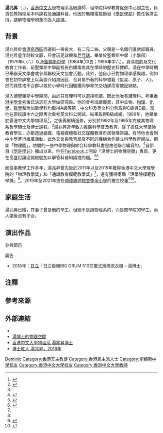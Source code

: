 {{Infobox academic
| name              = 湯兆昇
| native_name       = TONG Shiu-sing, Dominic
| native_name_lang  = en
| image             = 
| birth_date        = {{birth_year_and_age|1966}}
| birth_place       = {{HKG-1959}}
| death_date        = 
| death_place       = 
| region            = {{HKG}}
| nationality       = {{CHN-HKG}}
| period            = 
| occupation        = 講師
| spouse            = 已婚<ref>{{Cite news|url=http://news.mingpao.com/pns/dailynews/web_tc/article/20151209/s00011/1449597866378|title=中大生邀學者fb談情 深化愛情觀 有講師自爆情史|newspaper=[[明報|明報]]|publisher=明報工業中心|date=2015-12-09|language=zh-hant|accessdate=2016-11-02 |archive-date=2016-01-14|archive-url=https://web.archive.org/web/20160114120415/http://news.mingpao.com/pns/dailynews/web_tc/article/20151209/s00011/1449597866378|dead-url=no}}</ref>
| education         = {{hlist|理學士|哲學碩士|哲學博士}}
| alma_mater        = {{unbulleted list|聖類斯中學（小學部）|[[聖類斯中學|聖類斯中學]]|[[香港中文大學|香港中文大學]]}}
| doctoral_students = 
| main_interests    = 物理學
| 宗教信仰 = [[天主教|天主教]]
| influences        = 
}}

'''湯兆昇'''（{{lang-en|TONG Shiu-sing, Dominic}}，{{bd|1966年}}），[[香港中文大學|香港中文大學]]物理系高級講師、理學院科學教育促進中心副主任，負責任教物理系本科課程及通識科目。他因於無綫電視節目《[[學是學非|學是學非]]》擔任客席主持，講解物理學現象而為人認識。

== 背景 ==
湯兆昇於[[香港島|香港島]][[西區_(香港)|西區]]西邊街一帶長大，有二兄二姊。父親是一名銀行匯款部職員。湯兆昇童年時較文靜，只會玩足球機和[[乒乓球|乒乓球]]。畢業於聖類斯中學（小學部）{{noteTag|資料來自足球評述員[[何輝|何輝]]的Facebook戶口「何輝」於2015年8月31日發出的貼文信息：「這兩個人（何輝與湯兆昇）表面看“大纜都扯唔埋”，其實他們是中小學同學！而共同在電視合作過的拍檔是：Ali李佳芯及張秀文Sammi！真的是當代匪夷所思他鄉遇古知你我都唔知你地知唔知！」與文中的貼圖。另外，何輝由聖類斯中學（小學部）的小一讀至聖類斯中學的預科畢業。}}（1979年小六）以及[[聖類斯中學|聖類斯中學]]（1984年<ref>{{cite web |url=http://www.sloba.org/?cmd=event&act=past&itemID=87 |title=聖類斯中學九十周年校慶公開講座 |last= |first= |date=2018 |website= |publisher=聖類斯學校校友會 |access-date=2019-08-07|quote=}}</ref>中五；1985年中六）。資深戲劇及文化教育工作者、前聖類斯中學副校長白耀燦為其在學時的歷史科教師。{{noteTag|見於湯兆昇於2016年1月1日在「湯博士的物理空間」Facebook 的帖文：「今晚認識左講東講西既監製羅曼穎，又見返我中學既歷史老師白燿燦，有機會同佢一齊做節目天南地北，從天文學計時原理、化學元素、人文教化、中國傳統文化到政治、環保，都可以同個「元」字拉上關係，真係覺得好神奇好開心呀」}}湯在中學時期已舉辦天文學會或參與聯校天文協會活動。此外，他自小已對物理學感興趣，例如會在初中課堂上以英語介紹海因茲．合貝爾所著的科學書籍《星星、原子、人》。然而其性格不合群以致於小學時代因騷擾同學和欠交功課而常被記缺點。{{noteTag|關於湯兆昇家庭背景、早年生活，與何輝相識和校園生活的資料出自香港電台第一台廣播節目《守下留情》於2019年8月5日播出的訪問。}}

湯入讀聖類斯中學期間，由於只有理科可以選擇修讀，因此他唯有讀理科。考畢[[香港中學會考|香港中學會考]]後已決志在大學做研究員。他的會考成績優異，其中生物、[[物理|物理]]、[[化學|化學]]、[[數學|數學]]和附加數學科均取得A級等第；中文科及英文科分別取得C級與D級。當他在原校讀中六之際再次重考英文科公開試。結果取得B級成績。{{noteTag|關於湯兆昇讀書成績與入學及職業志願的資料出自香港電台第一台廣播節目《守下留情》於2019年8月6日播出的訪問。}}1989年，他畢業於香港中文大學物理系<ref name="中大理學院五十周年院慶">{{Cite web |url=http://www.sci.cuhk.edu.hk/images/content/publication/CUHKSci50th.pdf |title=香港中文大學理學院《中大理學院五十周年院慶》- 畢業生名錄 |accessdate=2019-08-16 |archive-date=2019-08-16 |archive-url=https://web.archive.org/web/20190816082054/http://www.sci.cuhk.edu.hk/images/content/publication/CUHKSci50th.pdf |dead-url=no }}</ref>。之後再繼續進修，分別於1992年及1995年完成其物理系哲學碩士及博士課程。<ref name="中大理學院五十周年院慶" />湯兆昇近年致力推廣科學普及教育，除了擔任大學講師教育學生，亦都透過紙媒、電視媒體和社交媒體教導市民物理常識。有時他也會到中小學進行推廣活動。此外又會與教育局及不同的機構合作建立科學教育網站，例如「物理園」。坊間的一些中學物理與綜合科學教科書是由他聯合編寫的。<ref name="通識教育模範教學獎2015頒獎禮">{{Cite web |url=https://www5.cuhk.edu.hk/oge/index.php/tc/2011-06-24-02-57-02/2011-07-07-03-18-58/2011-07-07-08-47-21/2015/1134-2016-05-23-tong-tn |title=香港中文大學理學院《大學通識教育》- 通識教育模範教學獎得獎人湯兆昇博士 |accessdate=2016-11-02 |archive-date=2016-11-04 |archive-url=https://web.archive.org/web/20161104022730/https://www5.cuhk.edu.hk/oge/index.php/tc/2011-06-24-02-57-02/2011-07-07-03-18-58/2011-07-07-08-47-21/2015/1134-2016-05-23-tong-tn |dead-url=no }}</ref>自節目《[[學是學非|學是學非]]》播出以來，他在[[Facebook|Facebook]]上開設「湯博士的物理空間」專頁，更在高登討論區開賬號加以解答科普知識或問題。<ref>{{Cite news|url=http://paper.wenweipo.com/2015/11/11/ED1511110004.htm|title= 上網解惑：「巴打」問不停 高登仔不易做 |author=歐陽文倩|newspaper=[[文汇报_(香港)|文匯報]]|publisher=香港文匯報新媒體中心|date=2015-11-11|language=zh-hant|accessdate=2016-11-02|archive-date=2016-11-04|archive-url=https://web.archive.org/web/20161104030458/http://paper.wenweipo.com/2015/11/11/ED1511110004.htm|dead-url=no}}</ref><ref>{{Cite news|url=http://skypost.ulifestyle.com.hk/%E6%B8%AF%E8%81%9E/%E8%A6%81%E8%81%9E/20160413/001/%E9%9C%8D%E9%87%91%E9%96%8B%E5%BE%AE%E5%8D%9A%209%E5%B0%8F%E6%99%82%E5%90%B8140%E8%90%AC%E7%B2%89%E7%B5%B2/212323|title=霍金開微博 9小時吸140萬粉絲 |author=畢嘉敏、蕭頴妍 |newspaper=[[晴報|晴報]]|publisher=[[晴報|晴報]]|date=2016-04-13|language=zh-hant|deadurl=yes|archiveurl=https://web.archive.org/web/20161104001037/http://skypost.ulifestyle.com.hk/%E6%B8%AF%E8%81%9E/%E8%A6%81%E8%81%9E/20160413/001/%E9%9C%8D%E9%87%91%E9%96%8B%E5%BE%AE%E5%8D%9A%209%E5%B0%8F%E6%99%82%E5%90%B8140%E8%90%AC%E7%B2%89%E7%B5%B2/212323|archivedate=2016-11-04}}</ref>

而從事教學工作多年，湯兆昇曾先後於2011年以及2015年獲得香港中文大學理學院的「物理教學獎」和「通識教育模範教學獎」<ref name="通識教育模範教學獎2015頒獎禮" />，還有獲得兩屆「理學院模範教學獎」<ref name="通識教育模範教學獎2015頒獎禮" />。2019年至2021年擔任[[順德聯誼總會李金小學|順德聯誼總會李金小學]]的獨立校董<ref>{{cite web |url=http://archive.ph/YosJA |title=法團校董會登記冊 - 順德聯誼總會李金小學 |last= |first= |date=2020-02-22|website= |publisher=香港教育局 |access-date=2020-02-24|quote=}}</ref><ref>{{cite web |url=http://archive.ph/cwKyd |title=法團校董會成員 |last= |first= |date=2020 |website= |publisher=順德聯誼總會李金小學 |access-date=2020-02-24|quote=}}</ref>。

== 家庭生活 ==
湯兆昇已婚，其妻子曾是他的學生。但她不是讀物理系的，而是商學院的學生。{{noteTag|見戀戀山城 Love in CUHK 的 facebook 專頁有關湯兆昇博士的訪問「湯博士的愛情空間(一) 邂逅」。}}兩人婚後沒有子女。

== 演出作品 ==
;參與節目
{{columns-list|2|
* 2014年至2020年：[[學是學非|學是學非]]（[[無綫電視|無綫電視]]）
* 2015年5月21日：[[今日VIP|今日VIP]]（無綫電視）
* 2016年1月：[[講東講西|講東講西]]（[[香港電台|香港電台]]）
* 2017年：[[Think_Big_遊學團|Think Big 遊學團]]（無綫電視）
* 2017年：樂在[[STEM|STEM]]中（[[教育電視|教育電視]]）
* 2017年：[[季節限定_秋冬|季節限定 秋冬]]（第5集、無綫電視）
* 2020年：學是疫學非（無綫電視）
* 2020年：2020用愛站起來（無綫電視）
* 2020年：[[一屋後生仔|一屋後生仔]]（第45集、無綫電視）
* 2021年：[[大整蠱|大整蠱]]（第7集、無綫電視）
* 2021年：[[Think_Big天地|Think Big天地]]（6月1日第424集「Kids VIP」環節嘉賓、8月11日第479集、8月13日第481集「Think Big研究所」環節嘉賓、無綫電視）
* 2021年7月7日：[[東張西望|東張西望]]（講解頻譜、無綫電視）
* 2021年：[[醫醫，我不想再病了|醫醫，我不想再病了]]（第2集、無綫電視）
* 2022年：學是疫學非（無綫電視）
* 2022年：[[360秒人生課堂|360秒人生課堂]]（第1集、無綫電視）
* 2022年：[[健康100錯|健康100錯]]（無綫電視）
}}

;廣告
* 2018年：[[日立製作所|日立]]「日立變頻BIG DRUM 510前置式滾桶洗衣機 – 湯博士」

== 注釋 ==
{{noteFoot}}

== 參考來源 ==
{{reflist}}

== 外部連結 ==
* {{Facebook|tongshiusing}}
* [https://www.facebook.com/drtongsharing/ 湯博士的物理空間] {{Wayback|url=https://www.facebook.com/drtongsharing/ |date=20200511112401 }}
* [https://web.archive.org/web/20170715083123/http://www.phy.cuhk.edu.hk/people/tong.html 香港中文大學物理系 湯兆昇博士]
* [https://www.facebook.com/drtongsharing/photos/%E8%A1%B7%E5%BF%83%E6%84%9F%E8%AC%9D%E6%AF%8D%E6%A0%A1%E8%81%96%E9%A1%9E%E6%96%AF%E4%B8%AD%E5%AD%B8-90-%E5%91%A8%E5%B9%B4%E7%89%B9%E5%88%8A%E7%9A%84%E8%A8%AA%E5%95%8F%E9%80%99%E5%80%8B%E8%A8%AA%E5%95%8F%E8%88%87%E5%88%A5%E7%9A%84%E5%BE%88%E4%B8%8D%E5%90%8C%E7%9A%84%E7%A2%BA%E6%98%AF%E5%BE%9E%E5%B0%8F%E6%99%82%E5%80%99%E5%AD%B8%E6%A0%A1%E7%94%9F%E6%B4%BB%E8%AB%87%E8%B5%B7%E5%B8%8C%E6%9C%9B%E5%A4%A7%E5%AE%B6%E6%84%9F%E8%88%88%E8%B6%A3____________________________/1802217660081848/ 博士紅人 湯兆昇，2018年] {{Wayback|url=https://www.facebook.com/drtongsharing/photos/%E8%A1%B7%E5%BF%83%E6%84%9F%E8%AC%9D%E6%AF%8D%E6%A0%A1%E8%81%96%E9%A1%9E%E6%96%AF%E4%B8%AD%E5%AD%B8-90-%E5%91%A8%E5%B9%B4%E7%89%B9%E5%88%8A%E7%9A%84%E8%A8%AA%E5%95%8F%E9%80%99%E5%80%8B%E8%A8%AA%E5%95%8F%E8%88%87%E5%88%A5%E7%9A%84%E5%BE%88%E4%B8%8D%E5%90%8C%E7%9A%84%E7%A2%BA%E6%98%AF%E5%BE%9E%E5%B0%8F%E6%99%82%E5%80%99%E5%AD%B8%E6%A0%A1%E7%94%9F%E6%B4%BB%E8%AB%87%E8%B5%B7%E5%B8%8C%E6%9C%9B%E5%A4%A7%E5%AE%B6%E6%84%9F%E8%88%88%E8%B6%A3____________________________/1802217660081848/ |date=20190907155209 }}

{{DEFAULTSORT:Tong}}
[[Category:湯姓|Dominic]]
[[Category:香港天主教徒|Category:香港天主教徒]]
[[Category:香港民主派人士|Category:香港民主派人士]]
[[Category:聖類斯中學校友|Category:聖類斯中學校友]]
[[Category:香港中文大學校友|Category:香港中文大學校友]]
[[Category:香港中文大學教師|Category:香港中文大學教師]]